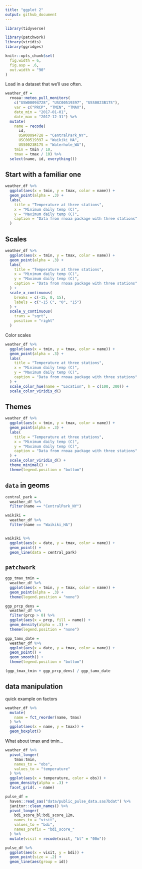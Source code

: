 ```yaml
---
title: "ggplot 2"
output: github_document
---
```


```r
library(tidyverse)

library(patchwork)
library(viridis)
library(ggridges)

knitr::opts_chunk$set(
  fig.width = 6,
  fig.asp = .6,
  out.width = "90"
)
```


Load in a dataset that we'll use often.

```r
weather_df = 
  rnoaa::meteo_pull_monitors(
    c("USW00094728", "USC00519397", "USS0023B17S"),
    var = c("PRCP", "TMIN", "TMAX"), 
    date_min = "2017-01-01",
    date_max = "2017-12-31") %>%
  mutate(
    name = recode(
      id, 
      USW00094728 = "CentralPark_NY", 
      USC00519397 = "Waikiki_HA",
      USS0023B17S = "Waterhole_WA"),
    tmin = tmin / 10,
    tmax = tmax / 10) %>%
  select(name, id, everything())
```


## Start with a familiar one

```r
weather_df %>%
  ggplot(aes(x = tmin, y = tmax, color = name)) +
  geom_point(alpha = .3) +
  labs(
    title = "Temperature at three stations",
    x = "Minimum daily temp (C)",
    y = "Maximum daily temp (C)",
    caption = "Data from rnoaa package with three stations"
  )
```

## Scales

```r
weather_df %>%
  ggplot(aes(x = tmin, y = tmax, color = name)) +
  geom_point(alpha = .3) +
  labs(
    title = "Temperature at three stations",
    x = "Minimum daily temp (C)",
    y = "Maximum daily temp (C)",
    caption = "Data from rnoaa package with three stations"
  ) +
  scale_x_continuous(
    breaks = c(-15, 0, 15),
    labels = c("-15 C", "0", "15")
  ) +
  scale_y_continuous(
    trans = "sqrt",
    position = "right"
  )
```

Color scales

```r
weather_df %>%
  ggplot(aes(x = tmin, y = tmax, color = name)) +
  geom_point(alpha = .3) +
  labs(
    title = "Temperature at three stations",
    x = "Minimum daily temp (C)",
    y = "Maximum daily temp (C)",
    caption = "Data from rnoaa package with three stations"
  ) +
  scale_color_hue(name = "Location", h = c(100, 300)) +
  scale_color_viridis_d()
```

## Themes

```r
weather_df %>%
  ggplot(aes(x = tmin, y = tmax, color = name)) +
  geom_point(alpha = .3) +
  labs(
    title = "Temperature at three stations",
    x = "Minimum daily temp (C)",
    y = "Maximum daily temp (C)",
    caption = "Data from rnoaa package with three stations"
  ) +
  scale_color_viridis_d() +
  theme_minimal() + 
  theme(legend.position = "bottom")
```

## `data` in geoms

```r
central_park =
  weather_df %>%
  filter(name == "CentralPark_NY")

waikiki =
  weather_df %>%
  filter(name == "Waikiki_HA")


waikiki %>%
  ggplot(aes(x = date, y = tmax, color = name)) +
  geom_point() +
  geom_line(data = central_park)
```



## `patchwork`

```r
ggp_tmax_tmin =
  weather_df %>%
  ggplot(aes(x = tmin, y = tmax, color = name)) +
  geom_point(alpha = .3) +
  theme(legend.position = "none")

ggp_prcp_dens =
  weather_df %>%
  filter(prcp > 0) %>%
  ggplot(aes(x = prcp, fill = name)) +
  geom_density(alpha = .3) +
  theme(legend.position = "none")

ggp_tamx_date =
  weather_df %>%
  ggplot(aes(x = date, y = tmax, color = name)) +
  geom_point() +
  geom_smooth() +
  theme(legend.position = "bottom")

(ggp_tmax_tmin + ggp_prcp_dens) / ggp_tamx_date
```
  
## data manipulation

quick example on factors

```r
weather_df %>%
  mutate(
    name = fct_reorder(name, tmax)
  ) %>%
  ggplot(aes(x = name, y = tmax)) + 
  geom_boxplot()
```


What about tmax and tmin...

```r
weather_df %>%
  pivot_longer(
    tmax:tmin,
    names_to = "obs",
    values_to = "temperature"
  ) %>%
  ggplot(aes(x = temperature, color = obs)) +
  geom_density(alpha = .3) +
  facet_grid(. ~ name)
```
  

```r
pulse_df =
  haven::read_sas("data/public_pulse_data.sas7bdat") %>%
  janitor::clean_names() %>%
  pivot_longer(
    bdi_score_bl:bdi_score_12m,
    names_to = "visit",
    values_to = "bdi",
    names_prefix = "bdi_score_"
  ) %>%
  mutate(visit = recode(visit, "bl" = "00m"))

pulse_df %>%
  ggplot(aes(x = visit, y = bdi)) +
  geom_point(size = .2) +
  geom_line(aes(group = id))
```